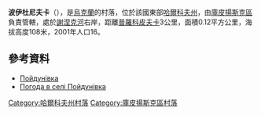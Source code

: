 {{coord|49|38|56|N|37|30|55|E|scale:100000_region:UA|display=title}}

'''波伊杜尼夫卡'''（{{lang-uk|Пойдунівка}}），是[[烏克蘭|烏克蘭]]的村落，位於該國東部[[哈爾科夫州|哈爾科夫州]]，由[[庫皮揚斯克區|庫皮揚斯克區]]負責管轄，處於[[謝涅克河|謝涅克河]]右岸，距離[[普羅科皮夫卡_(庫皮揚斯克區)|普羅科皮夫卡]]3公里，面積0.12平方公里，海拔高度108米，2001年人口16。

==參考資料==
* [http://w1.c1.rada.gov.ua/pls/z7502/A005?rdat1=09.01.2009&rf7571=33604 Пойдунівка]
* [http://weather.in.ua/ua/har'kovskaja/21036 Погода в селі Пойдунівка] {{Wayback|url=http://weather.in.ua/ua/har%27kovskaja/21036 |date=20160323025700 }}

{{DEFAULTSORT:Пойдунівка}}
[[Category:哈爾科夫州村落|Category:哈爾科夫州村落]]
[[Category:庫皮揚斯克區村落|Category:庫皮揚斯克區村落]]


{{Kharkiv-geo-stub}}